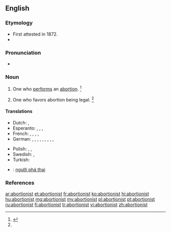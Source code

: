 ==English==
{{rft}}
===Etymology===
* First attested in 1872.
* {{suffix|abortion|ist}}

===Pronunciation===
* {{a|US}} {{IPA|/əˈbɔɹ.ʃn̩.ɪst/}}

===Noun===
{{en-noun}}

# {{context|in right-wing disourse|offensive}} One who [[perform]]s an [[abortion]]. {{defdate|First attested in the late 19<sup>th</sup> century.}}<ref name=SOED>{{reference-book | last =| first = | authorlink =  | coauthors =  | editor =Brown, Lesley  | others =  | title = The Shorter Oxford English Dictionary | origdate =  | origyear = 1933| origmonth =  | url =  | format =  | accessdate =  | accessyear =  | accessmonth =  | edition = 5th | date =  | year =2003| month =  | publisher =Oxford University Press  | location =Oxford, UK | language =  | id =  | doi = | isbn =978-0-19-860575-7 | lccn = | ol = | pages =7| chapter =  | chapterurl =  | quote =}}</ref>
# {{context|in right-wing disourse|offensive}} One who favors abortion being legal. {{defdate|First attested in the late 19<sup>th</sup> century.}}<ref name=SOED/>

====Translations====
{{trans-top|one who performs an abortion, abortions}}
* Dutch: {{gloss|backstreet}}  {{t-|nl|engeltjesmaker|m}}, {{gloss|backstreet}} {{t-|nl|engeltjesmaakster|f}}
* Esperanto: {{qualifier|♂(♀)}} {{t-|eo|abortigisto}}, {{qualifier|explicitly ♂}} {{t-|eo|virabortigisto}}, {{qualifier|explicitly ♀}} {{t-|eo|abortigistino}}, {{qualifier|♂♀}} {{t-|eo|geabortigistoj|p}}
* French: {{qualifier|♂♀}} {{t-|fr|médecin avorteur|m}}, {{t+|fr|avorteur|m}}, {{t+|fr|avorteuse|f}}, {{qualifier|euphemistic}} {{gloss|backstreet}} {{t-|fr|faiseur d'anges|m}}, {{qualifier|euphemistic}} {{gloss|backstreet}} {{t-|fr|faiseuse d'anges|f}}
* German: {{t-|de|Abtreiber|m}}, {{t-|de|Abtreiberin|f}}, {{t-|de|Abtreibungsarzt|m}}, {{t-|de|Abtreibungsärztin|f}}, {{t-|de|abtreibender Arzt|m}}, {{t-|de|abtreibende Ärztin|f}}, {{t-|de|Abtreibungshelfer|m}}, {{t-|de|Abtreibungshelferin|f}}, {{qualifier|euphemistic}} {{gloss|backstreet}} {{t+|de|Engelmacher|m}}, {{qualifier|euphemistic}} {{gloss|backstreet}} {{t+|de|Engelmacherin|f}}
{{trans-mid}}
* Polish: {{t-|pl|aborcjonista|m}}, {{t-|pl|aborter|m}}, {{t-|pl|aborcjonistka|f}}
* Swedish: {{t-|sv|änglamakare|c}}, {{t-|sv|änglamakerska|c}}
* Turkish: {{t+|tr|kürtajcı}}
{{trans-bottom}}

{{checktrans-top}}
* {{ttbc|vi}}: [[người phá thai]]
{{trans-bottom}}

===References===
<references/>

[[ar:abortionist]]
[[et:abortionist]]
[[fr:abortionist]]
[[ko:abortionist]]
[[hi:abortionist]]
[[hu:abortionist]]
[[mg:abortionist]]
[[my:abortionist]]
[[pl:abortionist]]
[[pt:abortionist]]
[[ru:abortionist]]
[[fi:abortionist]]
[[tr:abortionist]]
[[vi:abortionist]]
[[zh:abortionist]]